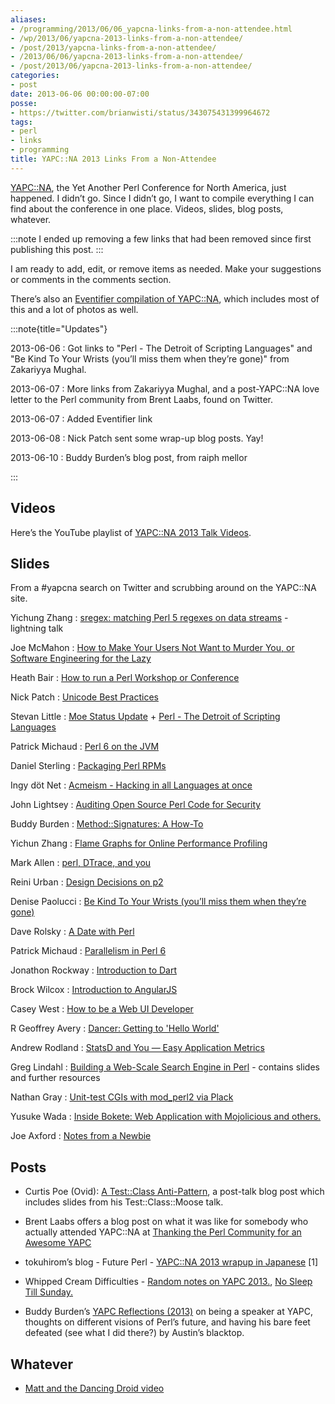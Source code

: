 ```yaml
---
aliases:
- /programming/2013/06/06_yapcna-links-from-a-non-attendee.html
- /wp/2013/06/yapcna-2013-links-from-a-non-attendee/
- /post/2013/yapcna-links-from-a-non-attendee/
- /2013/06/06/yapcna-2013-links-from-a-non-attendee/
- /post/2013/06/yapcna-2013-links-from-a-non-attendee/
categories:
- post
date: 2013-06-06 00:00:00-07:00
posse:
- https://twitter.com/brianwisti/status/343075431399964672
tags:
- perl
- links
- programming
title: YAPC::NA 2013 Links From a Non-Attendee
---
```


[YAPC::NA](http://yapcna.org), the Yet Another Perl Conference for North
America, just happened. I didn’t go. Since I didn’t go, I want to
compile everything I can find about the conference in one place. Videos,
slides, blog posts, whatever.

:::note
I ended up removing a few links that had been removed since first
publishing this post.
:::

I am ready to add, edit, or remove items as needed. Make your
suggestions or comments in the comments section.

There’s also an [Eventifier compilation of
YAPC::NA](http://eventifier.co/event/yapc13/), which includes most of
this and a lot of photos as well.

:::note{title="Updates"}

2013-06-06
: Got links to "Perl - The Detroit of Scripting Languages" and "Be
  Kind To Your Wrists (you’ll miss them when they’re gone)" from
  Zakariyya Mughal.

2013-06-07
: More links from Zakariyya Mughal, and a post-YAPC::NA love letter to
  the Perl community from Brent Laabs, found on Twitter.

2013-06-07
: Added Eventifier link

2013-06-08
: Nick Patch sent some wrap-up blog posts. Yay\!

2013-06-10
: Buddy Burden’s blog post, from raiph mellor

:::

## Videos

Here’s the YouTube playlist of [YAPC::NA 2013 Talk
Videos](https://www.youtube.com/playlist?list=PLA9_Hq3zhoFy0zej1j4QZtz5awFKXunZX).

## Slides

From a #yapcna search on Twitter and scrubbing around on the YAPC::NA
site.

Yichung Zhang
: [sregex: matching Perl 5 regexes on data streams](http://agentzh.org/misc/slides/yapc-na-2013-sregex.pdf) -
  lightning talk

Joe McMahon
: [How to Make Your Users Not Want to Murder You, or Software
  Engineering for the Lazy](http://www.slideshare.net/joe_mcmahon/how-to-make-your-users-not-want-to-murder-you-22396291)

Heath Bair
: [How to run a Perl Workshop or
  Conference](https://docs.google.com/presentation/d/1HSnci2xflsStMcktaWKQ_6f5jm3yhl1coUg9tC-8iuQ/edit#slide=id.p)

Nick Patch
: [Unicode Best
  Practices](https://speakerdeck.com/patch/unicode-best-practices-in-perl)

Stevan Little
: [Moe Status
  Update](https://speakerdeck.com/stevan_little/moe-status-update) +
  [Perl - The Detroit of Scripting
  Languages](https://speakerdeck.com/stevan_little/perl-the-detroit-of-scripting-languages)

Patrick Michaud
: [Perl 6 on the
  JVM](http://pmichaud.com/2013/pres/yapcna-perljvm/slides/start.html)

Daniel Sterling
: [Packaging Perl RPMs](https://github.com/eqhmcow/rpm-talk)

Ingy döt Net
: [Acmeism - Hacking in all Languages at
  once](https://github.com/ingydotnet/acmeism-yapcna2013-talk)

John Lightsey
: [Auditing Open Source Perl Code for
  Security](http://nixnuts.net/YAPCNA-2013-Auditing.pdf)

Buddy Burden
: [Method::Signatures: A
  How-To](https://github.com/schwern/method-signatures/blob/master/talks/MShowto.pdf?raw=true)

Yichun Zhang
: [Flame Graphs for Online Performance
  Profiling](http://agentzh.org/misc/slides/yapc-na-2013-flame-graphs.pdf)

Mark Allen
: [perl, DTrace, and
  you](https://speakerdeck.com/mrallen1/perl-dtrace-and-you)

Reini Urban
: [Design Decisions on p2](http://perl11.org/p2/p2-yapcna2013.pdf)

Denise Paolucci
: [Be Kind To Your Wrists (you’ll miss them when they’re
  gone)](http://www.slideshare.net/dreamwidth/be-kind-to-your-hands)

Dave Rolsky
: [A Date with
  Perl](http://www.houseabsolute.com/presentations/github/a-date-with-perl/)

Patrick Michaud
: [Parallelism in
  Perl 6](http://pmichaud.com/2013/pres/yapcna-parall/)

Jonathon Rockway
: [Introduction to
  Dart](https://docs.google.com/presentation/d/1hehfYo29jE7K8oXB2v1nncghLKeiINdKmDW-G1Axlxc/edit#slide=id.p)

Brock Wilcox
: [Introduction to
  AngularJS](http://thelackthereof.org/docs/talks/2013%20YAPC-NA%20AngularJS/)

Casey West
: [How to be a Web UI
  Developer](https://speakerdeck.com/caseywest/how-to-be-a-web-ui-developer)

R Geoffrey Avery
: [Dancer: Getting to 'Hello
  World'](http://platypiventures.com/perl/present/to_hello/yapc_madison/001.html)

Andrew Rodland
: [StatsD and You — Easy Application
  Metrics](http://cleverdomain.org/yapc-statsd/)

Greg Lindahl
: [Building a Web-Scale Search Engine in
  Perl](http://bit.ly/yapcna_blekko_2013) - contains slides and
  further resources

Nathan Gray
: [Unit-test CGIs with mod\_perl2 via
  Plack](https://github.com/kolibrie/test-cgi-with-plack)

Yusuke Wada
: [Inside Bokete: Web Application with Mojolicious and
  others.](http://www.slideshare.net/yusukebe/inside-bokete-web-application-with-mojolicious-and-others)

Joe Axford
: [Notes from a
  Newbie](http://blogs.perl.org/users/j0e/2013/05/notes-from-a-newbie-20-yapcna-2013-austin.html)

## Posts

- Curtis Poe (Ovid): [A Test::Class
  Anti-Pattern](http://blogs.perl.org/users/ovid/2013/06/a-testclass-anti-pattern.html),
  a post-talk blog post which includes slides from his
  Test::Class::Moose talk.

- Brent Laabs offers a blog post on what it was like for somebody who
  actually attended YAPC::NA at [Thanking the Perl Community for an
  Awesome
  YAPC](http://blog.brentlaabs.com/2013/06/thanking-perl-community-for-awesome-yapc.html)

- tokuhirom’s blog - Future Perl - [YAPC::NA 2013 wrapup in
  Japanese](http://blog.64p.org/entry/2013/06/08/124125) \[1\]

- Whipped Cream Difficulties - [Random notes on
  YAPC 2013.](http://www.sportsfirings.com/?p=10106), [No Sleep Till
  Sunday.](http://www.sportsfirings.com/?p=10111)

- Buddy Burden’s [YAPC Reflections
  (2013)](http://blogs.perl.org/users/buddy_burden/2013/06/yapc-reflections-2013.html)
  on being a speaker at YAPC, thoughts on different visions of Perl’s
  future, and having his bare feet defeated (see what I did there?) by
  Austin’s blacktop.

## Whatever

- [Matt and the Dancing Droid video](http://youtu.be/BocdZBqyTqg)
